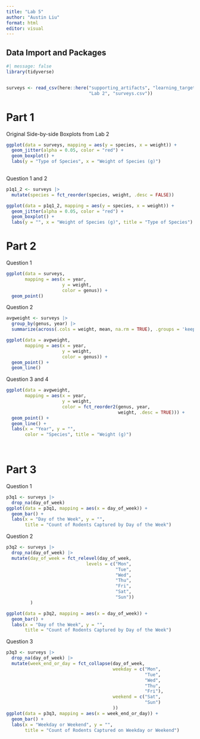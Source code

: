 ```yaml
---
title: "Lab 5"
author: "Austin Liu"
format: html
editor: visual
---
```


## Data Import and Packages

```r
#| message: false
library(tidyverse)


surveys <- read_csv(here::here("supporting_artifacts", "learning_targets", 
                               "Lab 2", "surveys.csv"))
```

# Part 1

Original Side-by-side Boxplots from Lab 2

```r
ggplot(data = surveys, mapping = aes(y = species, x = weight)) + 
  geom_jitter(alpha = 0.05, color = "red") +
  geom_boxplot() +
  labs(y = "Type of Species", x = "Weight of Species (g)")
  

```

Question 1 and 2

```r
p1q1_2 <- surveys |> 
  mutate(species = fct_reorder(species, weight, .desc = FALSE))

ggplot(data = p1q1_2, mapping = aes(y = species, x = weight)) + 
  geom_jitter(alpha = 0.05, color = "red") +
  geom_boxplot() +
  labs(y = "", x = "Weight of Species (g)", title = "Type of Species")
```

# Part 2

Question 1

```r
ggplot(data = surveys, 
       mapping = aes(x = year, 
                     y = weight, 
                     color = genus)) +
  geom_point()
```

Question 2

```r
avgweight <- surveys |> 
  group_by(genus, year) |> 
  summarize(across(.cols = weight, mean, na.rm = TRUE), .groups = 'keep')

ggplot(data = avgweight, 
       mapping = aes(x = year, 
                     y = weight, 
                     color = genus)) +
  geom_point() +
  geom_line()
```

Question 3 and 4

```r
ggplot(data = avgweight, 
       mapping = aes(x = year, 
                     y = weight, 
                     color = fct_reorder2(genus, year, 
                                          weight, .desc = TRUE))) +
  geom_point() +
  geom_line() +
  labs(x = "Year", y = "", 
       color = "Species", title = "Weight (g)")
  
  
```

# Part 3

Question 1

```r
p3q1 <- surveys |> 
  drop_na(day_of_week)
ggplot(data = p3q1, mapping = aes(x = day_of_week)) +
  geom_bar() +
  labs(x = "Day of the Week", y = "", 
       title = "Count of Rodents Captured by Day of the Week")
```

Question 2

```r
p3q2 <- surveys |> 
  drop_na(day_of_week) |> 
  mutate(day_of_week = fct_relevel(day_of_week, 
                              levels = c("Mon",
                                         "Tue",
                                         "Wed",
                                         "Thu",
                                         "Fri",
                                         "Sat",
                                         "Sun"))
         )

ggplot(data = p3q2, mapping = aes(x = day_of_week)) +
  geom_bar() +
  labs(x = "Day of the Week", y = "", 
       title = "Count of Rodents Captured by Day of the Week")
```

Question 3

```r
p3q3 <- surveys |> 
  drop_na(day_of_week) |> 
  mutate(week_end_or_day = fct_collapse(day_of_week,
                                        weekday = c("Mon",
                                                    "Tue",
                                                    "Wed",
                                                    "Thu",
                                                    "Fri"),
                                        weekend = c("Sat", 
                                                    "Sun")
                                        ))
ggplot(data = p3q3, mapping = aes(x = week_end_or_day)) +
  geom_bar() +
  labs(x = "Weekday or Weekend", y = "", 
       title = "Count of Rodents Captured on Weekday or Weekend")
```
